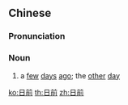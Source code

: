 ==Chinese==
{{zh-forms}}

===Pronunciation===
{{zh-pron
|m=rìqián
|c=jat6 cin4
|mn=qz:li̍t-chiân/xm:li̍t-chêng/zz:ji̍t-chêng/qz:li̍t-chûiⁿ
|cat=n
}}

===Noun===
{{zh-noun}}

# a [[few]] [[day]]s [[ago]]; the [[other]] [[day]]

[[ko:日前]]
[[th:日前]]
[[zh:日前]]